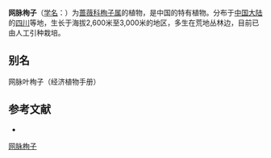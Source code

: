 {{Speciesbox
| name = 网脉栒子
| status = 
| status_system = 
| image =
| genus = Cotoneaster
| species = reticulatus
| authority = Rehd.
}}

'''网脉栒子'''（[[学名|学名]]：{{lang|la|''Cotoneaster reticulatus''}}）为[[蔷薇科|蔷薇科]][[栒子属|栒子属]]的植物，是中国的特有植物。分布于[[中国大陆|中国大陆]]的[[四川|四川]]等地，生长于海拔2,600米至3,000米的地区，多生在荒地丛林边，目前已由人工引种栽培。

== 别名 ==
网脉叶栒子（经济植物手册）

== 参考文献 ==
<div class="references-small">
* {{cite web| url =http://www.bioinfo.cn/db05/KmzwSpecies.php?action=view&id=18679| title =网脉栒子| work =《中国高等植物数据库全库》| publisher =中国科学院微生物研究所| author =昆明植物研究所| accessdate =2009-02-25| deadurl =yes| archiveurl =https://web.archive.org/web/20160305083404/http://www.bioinfo.cn/db05/KmzwSpecies.php?action=view&id=18679| archivedate =2016-03-05}}
</div>
{{Taxonbar|from=Q15228455}}

[[Category:栒子属|网脉栒子]]


{{植物小作品}}